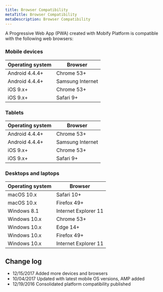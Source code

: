 ```yaml
---
title: Browser Compatibility
metaTitle: Browser Compatibility
metaDescription: Browser Compatibility
---
```


A Progressive Web App (PWA) created with Mobify Platform is compatible with the following web browsers:

### Mobile devices

| Operating system | Browser          |
|------------------|------------------|
| Android 4.4.4+   | Chrome 53+       |
| Android 4.4.4+   | Samsung Internet |
| iOS 9.x+         | Chrome 53+       |
| iOS 9.x+         | Safari 9+        |

### Tablets

| Operating system | Browser          |
|------------------|------------------|
| Android 4.4.4+   | Chrome 53+       |
| Android 4.4.4+   | Samsung Internet |
| iOS 9.x+         | Chrome 53+       |
| iOS 9.x+         | Safari 9+        |


### Desktops and laptops

| Operating system | Browser              |
|------------------|----------------------|
| macOS 10.x       | Safari 10+           |
| macOS 10.x       | Firefox 49+          |
| Windows 8.1      | Internet Explorer 11 |
| Windows 10.x     | Chrome 53+           |
| Windows 10.x     | Edge 14+             |
| Windows 10.x     | Firefox 49+          |
| Windows 10.x     | Internet Explorer 11 |

## Change log

- 12/15/2017 Added more devices and browsers
- 10/04/2017 Updated with latest mobile OS versions, AMP added
- 12/19/2016 Consolidated platform compatibility published